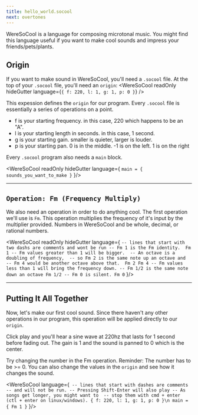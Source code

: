 ```yaml
---
title: hello_world.socool
next: overtones
---
```



WereSoCool is a language for composing microtonal music. You might find this language useful if you want to make cool sounds and impress your friends/pets/plants.

## Origin

If you want to make sound in WereSoCool, you'll need a `.socool` file. At the top of your `.socool` file, you'll need an `origin`:
<WereSoCool
  readOnly
  hideGutter
  language={`{ f: 220, l: 1, g: 1, p: 0 }`}
/>

This expession defines the `origin` for our program. Every `.socool` file is essentially a series of operations on a point. 

- f is your starting frequency. in this case, 220 which happens to be an "A".
- l is your starting length in seconds. in this case, 1 second.
- g is your starting gain. smaller is quieter, larger is louder.
- p is your starting pan. 0 is in the middle. -1 is on the left. 1 is on the right 


Every `.socool` program also needs a `main` block. 

<WereSoCool
  readOnly
  hideGutter
  language={
`main = {
  sounds_you_want_to_make
}`
}/>

---

## `Operation: Fm (Frequency Multiply)` 
We also need an operation in order to do anything cool. The first operation we'll use is `Fm`. This operation multiplies the frequency of it's input by the multiplier provided. Numbers in WereSoCool and be whole, decimal, or rational numbers. 

<WereSoCool
  readOnly
  hideGutter
  language={
`-- lines that start with two dashs are comments and wont be run
-- Fm 1 is the Fm identity. 
Fm 1
-- Fm values greater than 1 will be bigger. 
-- An octave is a doubling of frequency, 
-- so Fm 2 is the same note up an octave and 
-- Fm 4 would be another octave above that. 
Fm 2
Fm 4
-- Fm values less than 1 will bring the frequency down.
-- Fm 1/2 is the same note down an octave
Fm 1/2
-- Fm 0 is silent.
Fm 0`
}/>

---

## Putting It All Together

Now, let's make our first cool sound. Since there haven't any other operations in our program, this operation will be applied directly to our `origin`.

Click play and you'll hear a sine wave at 220hz that lasts for 1 second before fading out. The gain is 1 and the sound is panned to 0 which is the center. 

Try changing the number in the Fm operation. Reminder: The number has to be >= 0. You can also change the values in the `origin` and see how it changes the sound.

<WereSoCool language={`
-- lines that start with dashes are comments 
-- and will not be run.
-- Pressing Shift-Enter will also play
-- As songs get longer, you might want to 
-- stop them with cmd + enter (ctl + enter on linux/windows).
{ f: 220, l: 1, g: 1, p: 0 }\n
main = {
  Fm 1
}`
}/>

